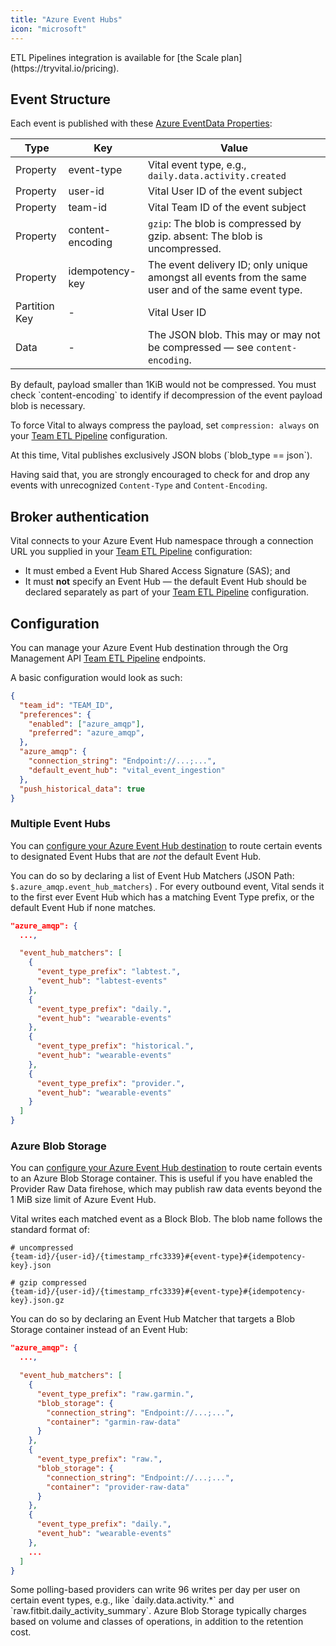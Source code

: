```yaml
---
title: "Azure Event Hubs"
icon: "microsoft"
---
```



<Info>
ETL Pipelines integration is available for [the Scale plan](https://tryvital.io/pricing).
</Info>

## Event Structure

Each event is published with these [Azure EventData Properties](https://learn.microsoft.com/en-us/dotnet/api/azure.messaging.eventhubs.eventdata.properties?view=azure-dotnet#azure-messaging-eventhubs-eventdata-properties):

| Type     | Key              | Value |
| -------- | ---------------- | ----- |
| Property | event-type       | Vital event type, e.g., `daily.data.activity.created` |
| Property | user-id          | Vital User ID of the event subject |
| Property | team-id          | Vital Team ID of the event subject |
| Property | content-encoding | `gzip`: The blob is compressed by gzip. absent: The blob is uncompressed. |
| Property | idempotency-key  | The event delivery ID; only unique amongst all events from the same user and of the same event type. |
| Partition Key | -           | Vital User ID |
| Data     | -                | The JSON blob. This may or may not be compressed — see `content-encoding`. |

<Info>
By default, payload smaller than 1KiB would not be compressed. You must check `content-encoding` to identify if
decompression of the event payload blob is necessary.

To force Vital to always compress the payload, set `compression: always` on your
[Team ETL Pipeline](https://docs.tryvital.io/api-reference/org-management/team-etl-pipeline/upsert-team-etl-pipelines) configuration.
</Info>

<Info>
At this time, Vital publishes exclusively JSON blobs (`blob_type == json`).

Having said that, you are strongly encouraged to check for and drop any events with unrecognized `Content-Type` and `Content-Encoding`.
</Info>

## Broker authentication

Vital connects to your Azure Event Hub namespace through a connection URL you supplied in your
[Team ETL Pipeline](https://docs.tryvital.io/api-reference/org-management/team-etl-pipeline/upsert-team-etl-pipelines) configuration:

* It must embed a Event Hub Shared Access Signature (SAS); and
* It must **not** specify an Event Hub — the default Event Hub should be declared separately as part of your
  [Team ETL Pipeline](https://docs.tryvital.io/api-reference/org-management/team-etl-pipeline/upsert-team-etl-pipelines) configuration.


## Configuration

<OrgManagementAPI />

You can manage your Azure Event Hub destination through the Org Management API
[Team ETL Pipeline](https://docs.tryvital.io/api-reference/org-management/team-etl-pipeline/upsert-team-etl-pipelines) endpoints.

A basic configuration would look as such:

```json
{
  "team_id": "TEAM_ID",
  "preferences": {
    "enabled": ["azure_amqp"],
    "preferred": "azure_amqp",
  },
  "azure_amqp": {
    "connection_string": "Endpoint://...;...",
    "default_event_hub": "vital_event_ingestion"
  },
  "push_historical_data": true
}
```

### Multiple Event Hubs

You can [configure your Azure Event Hub destination](https://docs.tryvital.io/api-reference/org-management/team-etl-pipeline/upsert-team-etl-pipelines)
to route certain events to designated Event Hubs that are _not_ the default Event Hub.

You can do so by declaring a list of Event Hub Matchers (JSON Path: `$.azure_amqp.event_hub_matchers`) . For every outbound event, 
Vital sends it to the first ever Event Hub which has a matching Event Type prefix, or the default Event Hub if none matches.

```json Example
"azure_amqp": {
  ...,

  "event_hub_matchers": [
    {
      "event_type_prefix": "labtest.",
      "event_hub": "labtest-events"
    },
    {
      "event_type_prefix": "daily.",
      "event_hub": "wearable-events"
    },
    {
      "event_type_prefix": "historical.",
      "event_hub": "wearable-events"
    },
    {
      "event_type_prefix": "provider.",
      "event_hub": "wearable-events"
    }
  ]
}
```

### Azure Blob Storage


You can [configure your Azure Event Hub destination](https://docs.tryvital.io/api-reference/org-management/team-etl-pipeline/upsert-team-etl-pipelines)
to route certain events to an Azure Blob Storage container. This is useful if you have enabled the Provider Raw Data firehose, which may
publish raw data events beyond the 1 MiB size limit of Azure Event Hub.

Vital writes each matched event as a Block Blob. The blob name follows the standard format of:

```
# uncompressed
{team-id}/{user-id}/{timestamp_rfc3339}#{event-type}#{idempotency-key}.json

# gzip compressed
{team-id}/{user-id}/{timestamp_rfc3339}#{event-type}#{idempotency-key}.json.gz
```

You can do so by declaring an Event Hub Matcher that targets a Blob Storage container instead of an Event Hub:

```json Example
"azure_amqp": {
  ...,

  "event_hub_matchers": [
    {
      "event_type_prefix": "raw.garmin.",
      "blob_storage": {
        "connection_string": "Endpoint://...;...",
        "container": "garmin-raw-data"
      }
    },
    {
      "event_type_prefix": "raw.",
      "blob_storage": {
        "connection_string": "Endpoint://...;...",
        "container": "provider-raw-data"
      }
    },
    {
      "event_type_prefix": "daily.",
      "event_hub": "wearable-events"
    },
    ...
  ]
}
```

<Warning>
Some polling-based providers can write 96 writes per day per user on certain event types, e.g., like `daily.data.activity.*` and
`raw.fitbit.daily_activity_summary`. Azure Blob Storage typically charges based on volume and classes of operations, in addition
to the retention cost.
</Warning>
